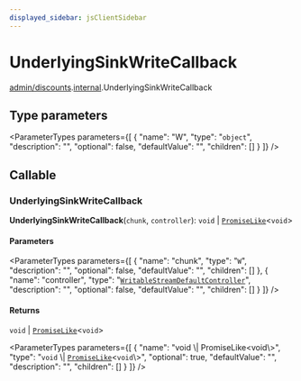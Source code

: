 ```yaml
---
displayed_sidebar: jsClientSidebar
---
```



# UnderlyingSinkWriteCallback

[admin/discounts](../../modules/admin_discounts.mdx).[internal](../../admin_discounts/modules/admin_discounts.internal.mdx).UnderlyingSinkWriteCallback

## Type parameters

<ParameterTypes parameters={[
  {
    "name": "W",
    "type": "`object`",
    "description": "",
    "optional": false,
    "defaultValue": "",
    "children": []
  }
]} />

## Callable

### UnderlyingSinkWriteCallback

**UnderlyingSinkWriteCallback**(`chunk`, `controller`): `void` \| [`PromiseLike`](admin_discounts.internal.PromiseLike.mdx)<`void`\>

#### Parameters

<ParameterTypes parameters={[
  {
    "name": "chunk",
    "type": "`W`",
    "description": "",
    "optional": false,
    "defaultValue": "",
    "children": []
  },
  {
    "name": "controller",
    "type": "[`WritableStreamDefaultController`](../../admin_discounts/modules/admin_discounts.internal.mdx#writablestreamdefaultcontroller)",
    "description": "",
    "optional": false,
    "defaultValue": "",
    "children": []
  }
]} />

#### Returns

`void` \| [`PromiseLike`](admin_discounts.internal.PromiseLike.mdx)<`void`\>

<ParameterTypes parameters={[
  {
    "name": "void \\| PromiseLike<void\\>",
    "type": "`void` \\| [`PromiseLike`](admin_discounts.internal.PromiseLike.mdx)<`void`\\>",
    "optional": true,
    "defaultValue": "",
    "description": "",
    "children": []
  }
]} />
